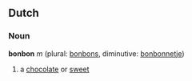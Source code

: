 ==Dutch==
===Noun===
'''bonbon''' ''m'' (plural: [[bonbons]], diminutive: [[bonbonnetje]])

# a [[chocolate]] or [[sweet]]